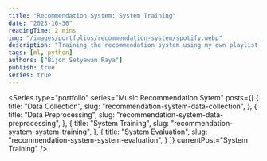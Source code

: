 ```yaml
---
title: "Recommendation System: System Training"
date: "2023-10-30"
readingTime: 2 mins
img: "/images/portfolios/recommendation-system/spotify.webp"
description: "Training the recommendation system using my own playlist data from Spotify"
tags: [ml, python]
authors: ["Bijon Setyawan Raya"]
publish: true
series: true
---
```


<Series
  type="portfolio"
  series="Music Recommendation Sytem"
  posts={[
    {
      title: "Data Collection",
      slug: "recommendation-system-data-collection",
    },
    {
      title: "Data Preprocessing",
      slug: "recommendation-system-data-preprocessing",
    },
    {
      title: "System Training",
      slug: "recommendation-system-system-training",
    },
    {
      title: "System Evaluation",
      slug: "recommendation-system-system-evaluation",
    }
  ]}
  currentPost="System Training"
/>